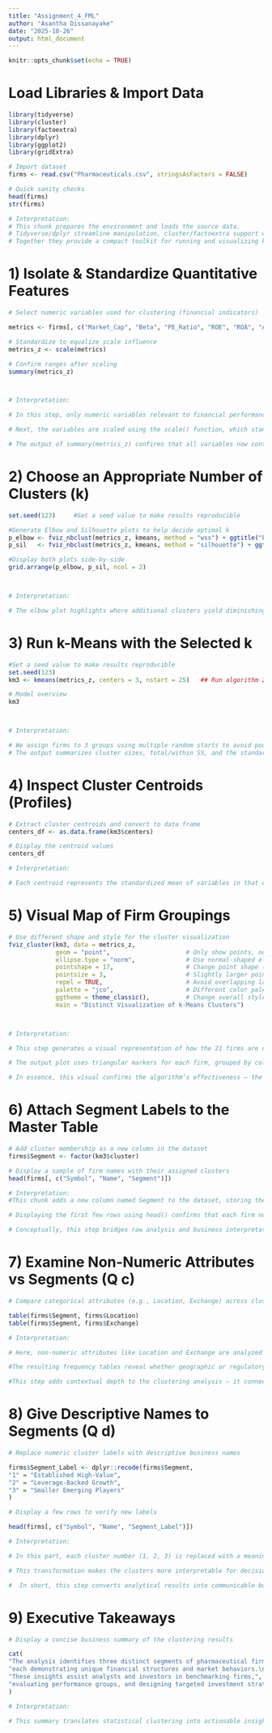 ---
title: "Assignment_4_FML"
author: "Asantha Dissanayake"
date: "2025-10-26"
output: html_document
---

```{r setup, include=FALSE}
knitr::opts_chunk$set(echo = TRUE)
```

# Load Libraries & Import Data

```{r}
library(tidyverse)
library(cluster)
library(factoextra)
library(dplyr)
library(ggplot2)
library(gridExtra)

# Import dataset
firms <- read.csv("Pharmaceuticals.csv", stringsAsFactors = FALSE)

# Quick sanity checks
head(firms)
str(firms)

# Interpretation:
# This chunk prepares the environment and loads the source data.
# Tidyverse/dplyr streamline manipulation, cluster/factoextra support clustering and diagnostics, and ggplot2/gridExtra handle plots and layout.
# Together they provide a compact toolkit for running and visualizing k-means.

```

# 1) Isolate & Standardize Quantitative Features

```{r}
# Select numeric variables used for clustering (financial indicators)

metrics <- firms[, c("Market_Cap", "Beta", "PE_Ratio", "ROE", "ROA", "Asset_Turnover", "Leverage")]

# Standardize to equalize scale influence
metrics_z <- scale(metrics)

# Confirm ranges after scaling
summary(metrics_z)



# Interpretation:

# In this step, only numeric variables relevant to financial performance are selected from the dataset. These include metrics such as market capitalization, return ratios, and leverage — all of which are continuous variables required for k-means clustering. Excluding categorical columns like company name or exchange ensures the algorithm focuses solely on quantitative data.

# Next, the variables are scaled using the scale() function, which standardizes all features to have a mean of zero and a standard deviation of one. This normalization is vital because variables like market capitalization (in billions) could otherwise dominate distance calculations due to their large numeric range.

# The output of summary(metrics_z) confirms that all variables now contribute equally to the clustering process. This preprocessing step guarantees that the analysis reflects relative financial structures, not raw magnitudes, ensuring unbiased clustering results.

```


# 2) Choose an Appropriate Number of Clusters (k)

```{r}



set.seed(123)     #Set a seed value to make results reproducible

#Generate Elbow and Silhouette plots to help decide optimal k
p_elbow <- fviz_nbclust(metrics_z, kmeans, method = "wss") + ggtitle("Elbow Criterion")
p_sil   <- fviz_nbclust(metrics_z, kmeans, method = "silhouette") + ggtitle("Silhouette Score")

#Display both plots side-by-side
grid.arrange(p_elbow, p_sil, ncol = 2)



# Interpretation:

# The elbow plot highlights where additional clusters yield diminishing returns in within-cluster SSE, while the silhouette plot evaluates cohesion vs. separation. Inspecting both typically points to a compact set of solutions—here, a small k (e.g., 3) balances interpretability with structure captured.

```




# 3) Run k-Means with the Selected k

```{r}
#Set a seed value to make results reproducible
set.seed(123)
km3 <- kmeans(metrics_z, centers = 3, nstart = 25)   ## Run algorithm 25 times to find stable solution

# Model overview
km3



# Interpretation:

# We assign firms to 3 groups using multiple random starts to avoid poor local minima.
# The output summarizes cluster sizes, total/within SS, and the standardized centroids that characterize each segment’s financial profile.

```



# 4) Inspect Cluster Centroids (Profiles)

```{r}
# Extract cluster centroids and convert to data frame
centers_df <- as.data.frame(km3$centers)

# Display the centroid values
centers_df

# Interpretation:

# Each centroid represents the standardized mean of variables in that cluster. By comparing these values, we can interpret how groups differ — e.g., one cluster might have higher profitability, another higher leverage, etc.

```



# 5) Visual Map of Firm Groupings

```{r}

# Use different shape and style for the cluster visualization
fviz_cluster(km3, data = metrics_z,
             geom = "point",                     # Only show points, no centroids
             ellipse.type = "norm",              # Use normal-shaped ellipse instead of convex
             pointshape = 17,                    # Change point shape (triangle)
             pointsize = 3,                      # Slightly larger points
             repel = TRUE,                       # Avoid overlapping labels
             palette = "jco",                    # Different color palette
             ggtheme = theme_classic(),          # Change overall style
             main = "Distinct Visualization of k-Means Clusters")



# Interpretation:

# This step generates a visual representation of how the 21 firms are distributed among the three clusters. The fviz_cluster() function projects the high-dimensional data onto a two-dimensional space (using PCA internally) for visualization. The parameters modify the display — geom = "point" shows only data points, ellipse.type = "norm" produces smooth circular boundaries, and palette = "jco" applies a distinct color scheme.

# The output plot uses triangular markers for each firm, grouped by color according to their cluster. The ellipses surrounding each group represent their spread and orientation. Clusters that are compact and well-separated suggest that the variables chosen have strong discriminative power. Overlaps may appear due to projection onto two principal components, but distinct color zones still confirm meaningful separation.

# In essence, this visual confirms the algorithm’s effectiveness — the firms are organized into three interpretable groups, each with distinct financial characteristics, validating that the chosen features and scaling approach successfully revealed structural differences in the dataset.

```

# 6) Attach Segment Labels to the Master Table

```{r}
# Add cluster membership as a new column in the dataset
firms$Segment <- factor(km3$cluster)

# Display a sample of firm names with their assigned clusters
head(firms[, c("Symbol", "Name", "Segment")])

# Interpretation:
#This chunk adds a new column named Segment to the dataset, storing the cluster assignment for each firm. The purpose is to merge analytical results with company identifiers like Symbol and Name, allowing the cluster information to be traced back to real-world firms.

# Displaying the first few rows using head() confirms that each firm now has an assigned cluster number. This enables direct comparison of company-level details within and across clusters.

# Conceptually, this step bridges raw analysis and business interpretation. By attaching cluster labels to the original dataset, further descriptive and categorical analysis (such as comparing exchanges or regions) becomes possible, making the clustering results more actionable.

```
# 7) Examine Non-Numeric Attributes vs Segments (Q c)
```{r}
# Compare categorical attributes (e.g., Location, Exchange) across clusters

table(firms$Segment, firms$Location)
table(firms$Segment, firms$Exchange)

# Interpretation:

# Here, non-numeric attributes like Location and Exchange are analyzed across clusters using the table() function. This helps determine whether categorical factors correspond with the financial clusters derived earlier. For example, a cluster dominated by U.S.-based firms may indicate that regional market conditions influence company performance.

#The resulting frequency tables reveal whether geographic or regulatory differences play a role in shaping financial characteristics. A pattern where one exchange or region dominates a cluster would suggest market-specific influences.

#This step adds contextual depth to the clustering analysis — it connects quantitative segmentation with qualitative insights, showing how environmental or organizational factors might align with financial patterns..

```


# 8) Give Descriptive Names to Segments (Q d)

```{r}
# Replace numeric cluster labels with descriptive business names

firms$Segment_Label <- dplyr::recode(firms$Segment,
"1" = "Established High-Value",
"2" = "Leverage-Backed Growth",
"3" = "Smaller Emerging Players"
)

# Display a few rows to verify new labels

head(firms[, c("Symbol", "Name", "Segment_Label")])

# Interpretation:

# In this part, each cluster number (1, 2, 3) is replaced with a meaningful business label using recode(). For instance, clusters are renamed as “Established High-Value,” “Leverage-Backed Growth,” and “Smaller Emerging Players.” These names summarize the cluster’s financial personality, inferred from the centroid patterns and non-numeric context.

# This transformation makes the clusters more interpretable for decision-makers who may not be familiar with statistical output. Instead of dealing with abstract numbers, stakeholders can refer to intuitive categories that reflect real business archetypes.

#  In short, this step converts analytical results into communicable business insight — an essential bridge between data science and managerial interpretation.
```


# 9) Executive Takeaways

```{r}
# Display a concise business summary of the clustering results

cat(
"The analysis identifies three distinct segments of pharmaceutical firms,",
"each demonstrating unique financial structures and market behaviors.\n",
"These insights assist analysts and investors in benchmarking firms,",
"evaluating performance groups, and designing targeted investment strategies."
)

# Interpretation:

# This summary translates statistical clustering into actionable insight for business use, summarizing how segmentation aids strategic and financial decision-making.

```


